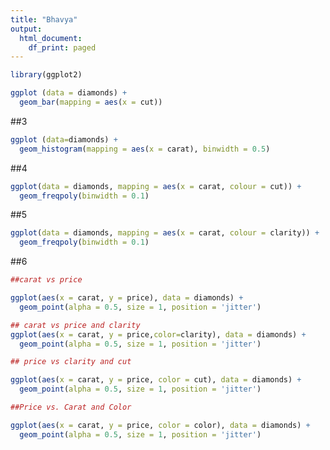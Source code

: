---
title: "Bhavya"
output:
  html_document:
    df_print: paged
---
```{r}
library(ggplot2)
```


```{r}
ggplot (data = diamonds) +
  geom_bar(mapping = aes(x = cut))
```
##3

```{r}
ggplot (data=diamonds) +
  geom_histogram(mapping = aes(x = carat), binwidth = 0.5)
```
##4
```{r}
ggplot(data = diamonds, mapping = aes(x = carat, colour = cut)) +
  geom_freqpoly(binwidth = 0.1)

```

##5
```{r}
ggplot(data = diamonds, mapping = aes(x = carat, colour = clarity)) +
  geom_freqpoly(binwidth = 0.1)

```

##6

```{r}
##carat vs price 

ggplot(aes(x = carat, y = price), data = diamonds) + 
  geom_point(alpha = 0.5, size = 1, position = 'jitter') 

```


```{r}
## carat vs price and clarity
ggplot(aes(x = carat, y = price,color=clarity), data = diamonds) + 
  geom_point(alpha = 0.5, size = 1, position = 'jitter') 
```

```{r}
## price vs clarity and cut

ggplot(aes(x = carat, y = price, color = cut), data = diamonds) + 
  geom_point(alpha = 0.5, size = 1, position = 'jitter') 

```


```{r}
##Price vs. Carat and Color

ggplot(aes(x = carat, y = price, color = color), data = diamonds) + 
  geom_point(alpha = 0.5, size = 1, position = 'jitter')

```
